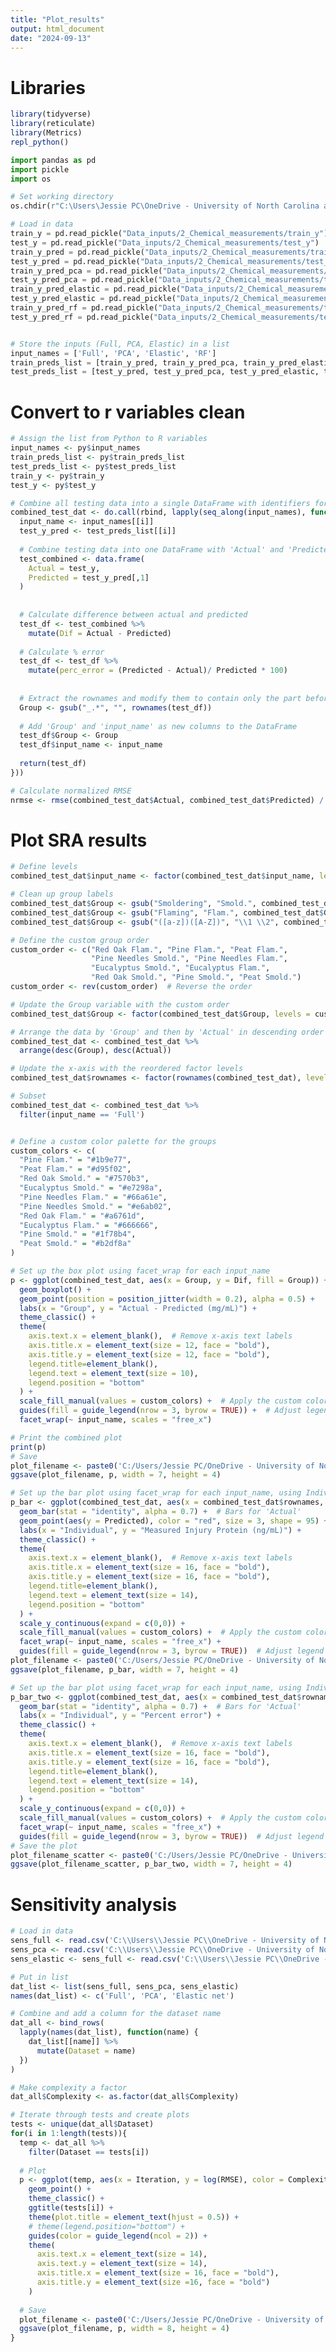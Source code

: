 ```yaml
---
title: "Plot_results"
output: html_document
date: "2024-09-13"
---
```


# Libraries
```r
library(tidyverse)
library(reticulate)
library(Metrics)
repl_python()
```

```python
import pandas as pd
import pickle
import os

# Set working directory
os.chdir(r"C:\Users\Jessie PC\OneDrive - University of North Carolina at Chapel Hill\Symbolic_regression_github\NIH_Cloud_NOSI")

# Load in data
train_y = pd.read_pickle("Data_inputs/2_Chemical_measurements/train_y")
test_y = pd.read_pickle("Data_inputs/2_Chemical_measurements/test_y")
train_y_pred = pd.read_pickle("Data_inputs/2_Chemical_measurements/training_predictions_Full")
test_y_pred = pd.read_pickle("Data_inputs/2_Chemical_measurements/test_predictions_Full")
train_y_pred_pca = pd.read_pickle("Data_inputs/2_Chemical_measurements/training_predictions_PCA")
test_y_pred_pca = pd.read_pickle("Data_inputs/2_Chemical_measurements/test_predictions_PCA")
train_y_pred_elastic = pd.read_pickle("Data_inputs/2_Chemical_measurements/training_predictions_Elastic")
test_y_pred_elastic = pd.read_pickle("Data_inputs/2_Chemical_measurements/test_predictions_Elastic")
train_y_pred_rf = pd.read_pickle("Data_inputs/2_Chemical_measurements/training_predictions_rf_Full")
test_y_pred_rf = pd.read_pickle("Data_inputs/2_Chemical_measurements/test_predictions_rf_Full")


# Store the inputs (Full, PCA, Elastic) in a list
input_names = ['Full', 'PCA', 'Elastic', 'RF']
train_preds_list = [train_y_pred, train_y_pred_pca, train_y_pred_elastic, train_y_pred_rf]
test_preds_list = [test_y_pred, test_y_pred_pca, test_y_pred_elastic, test_y_pred_rf]
```

# Convert to r variables clean
```r
# Assign the list from Python to R variables
input_names <- py$input_names
train_preds_list <- py$train_preds_list
test_preds_list <- py$test_preds_list
train_y <- py$train_y
test_y <- py$test_y

# Combine all testing data into a single DataFrame with identifiers for each dataset and input name
combined_test_dat <- do.call(rbind, lapply(seq_along(input_names), function(i) {
  input_name <- input_names[[i]]
  test_y_pred <- test_preds_list[[i]]
  
  # Combine testing data into one DataFrame with 'Actual' and 'Predicted' columns
  test_combined <- data.frame(
    Actual = test_y,
    Predicted = test_y_pred[,1]
  )
  
  
  # Calculate difference between actual and predicted
  test_df <- test_combined %>%
    mutate(Dif = Actual - Predicted)
  
  # Calculate % error
  test_df <- test_df %>%
    mutate(perc_error = (Predicted - Actual)/ Predicted * 100)
    
  
  # Extract the rownames and modify them to contain only the part before the first '_'
  Group <- gsub("_.*", "", rownames(test_df))
  
  # Add 'Group' and 'input_name' as new columns to the DataFrame
  test_df$Group <- Group
  test_df$input_name <- input_name
  
  return(test_df)
}))

# Calculate normalized RMSE
nrmse <- rmse(combined_test_dat$Actual, combined_test_dat$Predicted) / (max(combined_test_dat$Actual)- min(combined_test_dat$Actual))
```

# Plot SRA results
```r
# Define levels
combined_test_dat$input_name <- factor(combined_test_dat$input_name, levels = c('Full', 'PCA', 'Elastic', 'RF'))

# Clean up group labels
combined_test_dat$Group <- gsub("Smoldering", "Smold.", combined_test_dat$Group)
combined_test_dat$Group <- gsub("Flaming", "Flam.", combined_test_dat$Group)
combined_test_dat$Group <- gsub("([a-z])([A-Z])", "\\1 \\2", combined_test_dat$Group)

# Define the custom group order
custom_order <- c("Red Oak Flam.", "Pine Flam.", "Peat Flam.", 
                  "Pine Needles Smold.", "Pine Needles Flam.", 
                  "Eucalyptus Smold.", "Eucalyptus Flam.", 
                  "Red Oak Smold.", "Pine Smold.", "Peat Smold.")
custom_order <- rev(custom_order)  # Reverse the order

# Update the Group variable with the custom order
combined_test_dat$Group <- factor(combined_test_dat$Group, levels = custom_order)

# Arrange the data by 'Group' and then by 'Actual' in descending order
combined_test_dat <- combined_test_dat %>%
  arrange(desc(Group), desc(Actual))

# Update the x-axis with the reordered factor levels
combined_test_dat$rownames <- factor(rownames(combined_test_dat), levels = rownames(combined_test_dat))

# Subset
combined_test_dat <- combined_test_dat %>%
  filter(input_name == 'Full')


# Define a custom color palette for the groups
custom_colors <- c(
  "Pine Flam." = "#1b9e77",
  "Peat Flam." = "#d95f02",
  "Red Oak Smold." = "#7570b3",
  "Eucalyptus Smold." = "#e7298a",
  "Pine Needles Flam." = "#66a61e",
  "Pine Needles Smold." = "#e6ab02",
  "Red Oak Flam." = "#a6761d",
  "Eucalyptus Flam." = "#666666",
  "Pine Smold." = "#1f78b4",
  "Peat Smold." = "#b2df8a"
)

# Set up the box plot using facet_wrap for each input_name
p <- ggplot(combined_test_dat, aes(x = Group, y = Dif, fill = Group)) +
  geom_boxplot() +
  geom_point(position = position_jitter(width = 0.2), alpha = 0.5) +
  labs(x = "Group", y = "Actual - Predicted (mg/mL)") +
  theme_classic() +
  theme(
    axis.text.x = element_blank(),  # Remove x-axis text labels
    axis.title.x = element_text(size = 12, face = "bold"),
    axis.title.y = element_text(size = 12, face = "bold"),
    legend.title=element_blank(),
    legend.text = element_text(size = 10),
    legend.position = "bottom"
  ) +
  scale_fill_manual(values = custom_colors) +  # Apply the custom color palette
  guides(fill = guide_legend(nrow = 3, byrow = TRUE)) +  # Adjust legend to have three rows
  facet_wrap(~ input_name, scales = "free_x")

# Print the combined plot
print(p)
# Save
plot_filename <- paste0('C:/Users/Jessie PC/OneDrive - University of North Carolina at Chapel Hill/Symbolic_regression_github/NIH_Cloud_NOSI/images/2_Chemical_measurements/pysr/Prediction_spread_all.png')
ggsave(plot_filename, p, width = 7, height = 4)

# Set up the bar plot using facet_wrap for each input_name, using Individual_ID as the x-axis
p_bar <- ggplot(combined_test_dat, aes(x = combined_test_dat$rownames, y = Actual, fill = Group)) +
  geom_bar(stat = "identity", alpha = 0.7) +  # Bars for 'Actual'
  geom_point(aes(y = Predicted), color = "red", size = 3, shape = 95) +  # Red dash for 'Predicted'
  labs(x = "Individual", y = "Measured Injury Protein (ng/mL)") +
  theme_classic() +
  theme(
    axis.text.x = element_blank(),  # Remove x-axis text labels
    axis.title.x = element_text(size = 16, face = "bold"),
    axis.title.y = element_text(size = 16, face = "bold"),
    legend.title=element_blank(),
    legend.text = element_text(size = 14),
    legend.position = "bottom"
  ) +
  scale_y_continuous(expand = c(0,0)) +
  scale_fill_manual(values = custom_colors) +  # Apply the custom color palette
  facet_wrap(~ input_name, scales = "free_x") +
  guides(fill = guide_legend(nrow = 3, byrow = TRUE))  # Adjust legend to have three rows
plot_filename <- paste0('C:/Users/Jessie PC/OneDrive - University of North Carolina at Chapel Hill/Symbolic_regression_github/NIH_Cloud_NOSI/images/2_Chemical_measurements/pysr/Prediction_vs_actual_all.png')
ggsave(plot_filename, p_bar, width = 7, height = 4)

# Set up the bar plot using facet_wrap for each input_name, using Individual_ID as the x-axis
p_bar_two <- ggplot(combined_test_dat, aes(x = combined_test_dat$rownames, y = perc_error, fill = Group)) +
  geom_bar(stat = "identity", alpha = 0.7) +  # Bars for 'Actual'
  labs(x = "Individual", y = "Percent error") +
  theme_classic() +
  theme(
    axis.text.x = element_blank(),  # Remove x-axis text labels
    axis.title.x = element_text(size = 16, face = "bold"),
    axis.title.y = element_text(size = 16, face = "bold"),
    legend.title=element_blank(),
    legend.text = element_text(size = 14),
    legend.position = "bottom"
  ) +
  scale_y_continuous(expand = c(0,0)) +
  scale_fill_manual(values = custom_colors) +  # Apply the custom color palette
  facet_wrap(~ input_name, scales = "free_x") +
  guides(fill = guide_legend(nrow = 3, byrow = TRUE))  # Adjust legend to have three rows
# Save the plot
plot_filename_scatter <- paste0('C:/Users/Jessie PC/OneDrive - University of North Carolina at Chapel Hill/Symbolic_regression_github/NIH_Cloud_NOSI/images/2_Chemical_measurements/pysr/Actual_vs_Predicted_difference.png')
ggsave(plot_filename_scatter, p_bar_two, width = 7, height = 4)

```


# Sensitivity analysis
```r
# Load in data
sens_full <- read.csv('C:\\Users\\Jessie PC\\OneDrive - University of North Carolina at Chapel Hill\\Symbolic_regression_github\\NIH_Cloud_NOSI\\Models\\2_Chemical_measurements\\pysr\\pysr_RMSE_sensitivity_Full.csv')
sens_pca <- read.csv('C:\\Users\\Jessie PC\\OneDrive - University of North Carolina at Chapel Hill\\Symbolic_regression_github\\NIH_Cloud_NOSI\\Models\\2_Chemical_measurements\\pysr\\pysr_RMSE_sensitivity_PCA.csv')
sens_elastic <- sens_full <- read.csv('C:\\Users\\Jessie PC\\OneDrive - University of North Carolina at Chapel Hill\\Symbolic_regression_github\\NIH_Cloud_NOSI\\Models\\2_Chemical_measurements\\pysr\\pysr_RMSE_sensitivity_elastic.csv')

# Put in list
dat_list <- list(sens_full, sens_pca, sens_elastic)
names(dat_list) <- c('Full', 'PCA', 'Elastic net')

# Combine and add a column for the dataset name
dat_all <- bind_rows(
  lapply(names(dat_list), function(name) {
    dat_list[[name]] %>%
      mutate(Dataset = name)
  })
)

# Make complexity a factor
dat_all$Complexity <- as.factor(dat_all$Complexity)

# Iterate through tests and create plots
tests <- unique(dat_all$Dataset)
for(i in 1:length(tests)){
  temp <- dat_all %>%
    filter(Dataset == tests[i])
  
  # Plot
  p <- ggplot(temp, aes(x = Iteration, y = log(RMSE), color = Complexity)) +
    geom_point() +
    theme_classic() + 
    ggtitle(tests[i]) +
    theme(plot.title = element_text(hjust = 0.5)) + 
    # theme(legend.position="bottom") + 
    guides(color = guide_legend(ncol = 2)) +
    theme(
      axis.text.x = element_text(size = 14), 
      axis.text.y = element_text(size = 14), 
      axis.title.x = element_text(size = 16, face = "bold"),
      axis.title.y = element_text(size =16, face = "bold")
    )
  
  # Save
  plot_filename <- paste0('C:/Users/Jessie PC/OneDrive - University of North Carolina at Chapel Hill/Symbolic_regression_github/NIH_Cloud_NOSI/images/2_Chemical_measurements/pysr/sensitivity', tests[i], '.png')
  ggsave(plot_filename, p, width = 8, height = 4)
}


```

